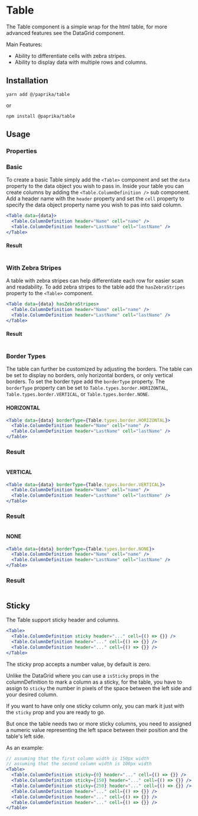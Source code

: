 
# Table

The Table component is a simple wrap for the html table, for more advanced features see the DataGrid component.

Main Features:

- Ability to differentiate cells with zebra stripes.
- Ability to display data with multiple rows and columns.

## Installation

```
yarn add @/paprika/table
```

or

```
npm install @paprika/table
```

## Usage

### Properties

<Props of={Table} />

### Basic

To create a basic Table simply add the `<Table>` component and set the `data` property to the data object you wish to pass in. Inside your table you can create columns by adding the `<Table.ColumnDefinition />` sub component. Add a header name with the `header` property and set the `cell` property to specify the data object property name you wish to pas into said column.

```jsx
<Table data={data}>
  <Table.ColumnDefinition header="Name" cell="name" />
  <Table.ColumnDefinition header="LastName" cell="lastName" />
</Table>
```

#### Result

<Table
  data={[
    { name: "Charles ", lastName: "Babbage" },
    { name: "Claude ", lastName: "Shannon" },
    { name: "Alan ", lastName: "Turing" },
    { name: "John  von", lastName: " Neumann" },
    { name: "William", lastName: "Shockley" },
    { name: "Douglas", lastName: "Engelbart" },
    { name: "Robert", lastName: "Noyce" },
    { name: "Steve", lastName: "Wozniak" },
    { name: "Grace Murray", lastName: "Hopper" },
    { name: "Vint", lastName: "Cerf" },
  ]}
>
  <Table.ColumnDefinition header="Name" cell="name" />
  <Table.ColumnDefinition header="LastName" cell="lastName" />
</Table>

### With Zebra Stripes

A table with zebra stripes can help differentiate each row for easier scan and readability. To add zebra stripes to the table add the `hasZebraStripes` property to the `<Table>` component.

```jsx
<Table data={data} hasZebraStripes>
  <Table.ColumnDefinition header="Name" cell="name" />
  <Table.ColumnDefinition header="LastName" cell="lastName" />
</Table>
```

#### Result

<Table
  data={[
    { name: "Charles ", lastName: "Babbage" },
    { name: "Claude ", lastName: "Shannon" },
    { name: "Alan ", lastName: "Turing" },
    { name: "John  von", lastName: " Neumann" },
    { name: "William", lastName: "Shockley" },
    { name: "Douglas", lastName: "Engelbart" },
    { name: "Robert", lastName: "Noyce" },
    { name: "Steve", lastName: "Wozniak" },
    { name: "Grace Murray", lastName: "Hopper" },
    { name: "Vint", lastName: "Cerf" },
  ]}
  hasZebraStripes
>
  <Table.ColumnDefinition header="Name" cell="name" />
  <Table.ColumnDefinition header="LastName" cell="lastName" />
</Table>

### Border Types

The table can further be customized by adjusting the borders. The table can be set to display no borders, only horizontal borders, or only vertical borders. To set the border type add the `borderType` property. The `borderType` property can be set to `Table.types.border.HORIZONTAL`, `Table.types.border.VERTICAL`, or `Table.types.border.NONE`.

#### HORIZONTAL

```jsx
<Table data={data} borderType={Table.types.border.HORIZONTAL}>
  <Table.ColumnDefinition header="Name" cell="name" />
  <Table.ColumnDefinition header="LastName" cell="lastName" />
</Table>
```

### Result

<Table
  data={[
    { name: "Charles ", lastName: "Babbage" },
    { name: "Claude ", lastName: "Shannon" },
    { name: "Alan ", lastName: "Turing" },
    { name: "John  von", lastName: " Neumann" },
    { name: "William", lastName: "Shockley" },
    { name: "Douglas", lastName: "Engelbart" },
    { name: "Robert", lastName: "Noyce" },
    { name: "Steve", lastName: "Wozniak" },
    { name: "Grace Murray", lastName: "Hopper" },
    { name: "Vint", lastName: "Cerf" },
  ]}
  borderType={Table.types.border.HORIZONTAL}
>
  <Table.ColumnDefinition header="Name" cell="name" />
  <Table.ColumnDefinition header="LastName" cell="lastName" />
</Table>

#### VERTICAL

```jsx
<Table data={data} borderType={Table.types.border.VERTICAL}>
  <Table.ColumnDefinition header="Name" cell="name" />
  <Table.ColumnDefinition header="LastName" cell="lastName" />
</Table>
```

### Result

<Table
  data={[
    { name: "Charles ", lastName: "Babbage" },
    { name: "Claude ", lastName: "Shannon" },
    { name: "Alan ", lastName: "Turing" },
    { name: "John  von", lastName: " Neumann" },
    { name: "William", lastName: "Shockley" },
    { name: "Douglas", lastName: "Engelbart" },
    { name: "Robert", lastName: "Noyce" },
    { name: "Steve", lastName: "Wozniak" },
    { name: "Grace Murray", lastName: "Hopper" },
    { name: "Vint", lastName: "Cerf" },
  ]}
  borderType={Table.types.border.VERTICAL}
>
  <Table.ColumnDefinition header="Name" cell="name" />
  <Table.ColumnDefinition header="LastName" cell="lastName" />
</Table>

#### NONE

```jsx
<Table data={data} borderType={Table.types.border.NONE}>
  <Table.ColumnDefinition header="Name" cell="name" />
  <Table.ColumnDefinition header="LastName" cell="lastName" />
</Table>
```

### Result

<Table
  data={[
    { name: "Charles ", lastName: "Babbage" },
    { name: "Claude ", lastName: "Shannon" },
    { name: "Alan ", lastName: "Turing" },
    { name: "John  von", lastName: " Neumann" },
    { name: "William", lastName: "Shockley" },
    { name: "Douglas", lastName: "Engelbart" },
    { name: "Robert", lastName: "Noyce" },
    { name: "Steve", lastName: "Wozniak" },
    { name: "Grace Murray", lastName: "Hopper" },
    { name: "Vint", lastName: "Cerf" },
  ]}
  borderType={Table.types.border.NONE}
>
  <Table.ColumnDefinition header="Name" cell="name" />
  <Table.ColumnDefinition header="LastName" cell="lastName" />
</Table>

## Sticky

The Table support sticky header and columns.

```jsx
<Table>
  <Table.ColumnDefinition sticky header="..." cell={() => {}} />
  <Table.ColumnDefinition header="..." cell={() => {}} />
  <Table.ColumnDefinition header="..." cell={() => {}} />
</Table>
```

<Toast hasCloseButton={false}>The sticky prop accepts a number value, by default is zero.</Toast>

Unlike the DataGrid where you can use a `isSticky` props in the columnDefinition to mark a column as a sticky, for the table, you have to assign to `sticky` the number
in pixels of the space between the left side and your desired column.

If you want to have only one sticky column only, you can mark it just with the `sticky` prop and you are ready to go.

But once the table needs two or more sticky columns, you need to assigned a numeric value representing the left space between their position and the table's left side.

As an example:

```jsx
// assuming that the first column width is 150px width
// assuming that the second column width is 100px width
<Table>
  <Table.ColumnDefinition sticky={0} header="..." cell={() => {}} />
  <Table.ColumnDefinition sticky={150} header="..." cell={() => {}} />
  <Table.ColumnDefinition sticky={250} header="..." cell={() => {}} />
  <Table.ColumnDefinition header="..." cell={() => {}} />
  <Table.ColumnDefinition header="..." cell={() => {}} />
  <Table.ColumnDefinition header="..." cell={() => {}} />
</Table>
```

